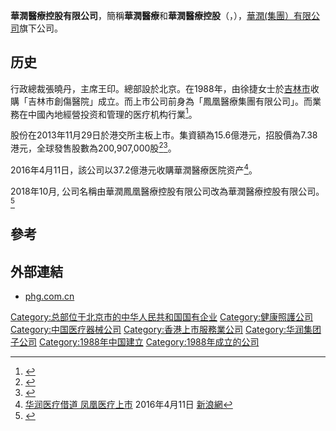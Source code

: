 '''華潤醫療控股有限公司'''，簡稱'''華潤醫療'''和'''華潤醫療控股'''（{{lang-en|China Resources Medical Holdings Company Limited}}，{{hkex|1515}}），[[華潤(集團）有限公司|華潤(集團）有限公司]]旗下公司。

==历史==
行政總裁張曉丹，主席王印。總部設於北京。在1988年，由徐捷女士於[[吉林市|吉林市]]收購「吉林市創傷醫院」成立。而上市公司前身為「鳳凰醫療集團有限公司」。而業務在中國內地經營投资和管理的医疗机构行業<ref>{{Cite web |url=http://www.phg.com.cn/index.php?c=article&a=type&tid=24 |title=华润凤凰医疗控股有限公司簡介 |access-date=2017-02-12 |archive-date=2019-09-11 |archive-url=https://web.archive.org/web/20190911160617/http://www.phg.com.cn/index.php?c=article&a=type&tid=24 |dead-url=no }}</ref>。

股份在2013年11月29日於港交所主板上市。集資額為15.6億港元，招股價為7.38港元，全球發售股數為200,907,000股<ref>{{Cite web |url=http://www.hkexnews.hk/listedco/listconews/sehk/2013/1118/LTN20131118008_C.pdf |title=华润凤凰医疗控股有限公司招股資料 |access-date=2017-02-12 |archive-date=2020-11-28 |archive-url=https://web.archive.org/web/20201128042140/https://www1.hkexnews.hk/listedco/listconews/sehk/2013/1118/ltn20131118008_c.pdf |dead-url=no }}</ref><ref>{{Cite web |url=http://asia.blob.euroland.com/press-releases-attachments./482953/LTN20131118004_C.pdf |title=华润凤凰医疗控股有限公司招股公告 |access-date=2017-02-12 |archive-date=2019-09-13 |archive-url=https://web.archive.org/web/20190913054853/http://asia.blob.euroland.com/press-releases-attachments./482953/LTN20131118004_C.pdf |dead-url=no }}</ref>。

2016年4月11日，該公司以37.2億港元收購華潤醫療医院资产<ref>[http://finance.sina.com.cn/roll/2016-04-11/doc-ifxrcizs7188913.shtml 华润医疗借道 凤凰医疗上市] {{Wayback|url=http://finance.sina.com.cn/roll/2016-04-11/doc-ifxrcizs7188913.shtml |date=20190915040307 }}2016年4月11日 [[新浪網|新浪網]]</ref>。

2018年10月, 公司名稱由華潤鳳凰醫療控股有限公司改為華潤醫療控股有限公司。<ref>{{Cite web |url=http://www.hkexnews.hk/listedco/listconews/SEHK/2018/1005/LTN20181005768_C.pdf |title=華潤醫療控股有限公司 更改公司名稱、標誌及股份簡稱. 2018-10-05 |access-date=2018-10-05 |archive-date=2019-11-09 |archive-url=https://web.archive.org/web/20191109135619/https://www1.hkexnews.hk/listedco/listconews/sehk/2018/1005/ltn20181005768_c.pdf |dead-url=no }}</ref>

==參考==
{{reflist}}

==外部連結==
*[http://www.phg.com.cn/ phg.com.cn] {{Wayback|url=http://www.phg.com.cn/ |date=20210228090435 }}

{{华润集团}}

[[Category:总部位于北京市的中华人民共和国国有企业|Category:总部位于北京市的中华人民共和国国有企业]]
[[Category:健康照護公司|Category:健康照護公司]]
[[Category:中国医疗器械公司|Category:中国医疗器械公司]]
[[Category:香港上市服務業公司|Category:香港上市服務業公司]]
[[Category:华润集团子公司|Category:华润集团子公司]]
[[Category:1988年中国建立|Category:1988年中国建立]]
[[Category:1988年成立的公司|Category:1988年成立的公司]]
